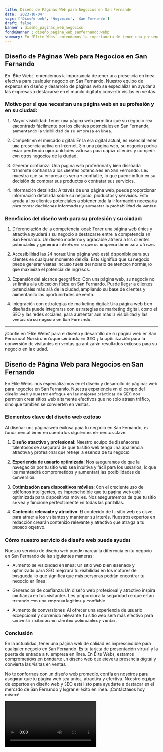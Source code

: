 ```yaml
---
title: Diseño de Páginas Web para Negocios en San Fernando
date: '2023-10-04'
tags: ['Diseño web', 'Negocios', 'San Fernando']
draft: false
banner : diseño_paginas_web_negocios
fondoBanner : diseño_pagina_web_sanfernando.webp
summary: En 'Élite Webs' entendemos la importancia de tener una presencia en línea efectiva para cualquier negocio en San Fernando. Nuestro equipo de expertos en diseño y desarrollo de páginas web se especializa en ayudar a las empresas a destacarse en el mundo digital y convertir visitas en ventas.
---
```


## Diseño de Páginas Web para Negocios en San Fernando

En 'Élite Webs' entendemos la importancia de tener una presencia en línea efectiva para cualquier negocio en San Fernando. Nuestro equipo de expertos en diseño y desarrollo de páginas web se especializa en ayudar a las empresas a destacarse en el mundo digital y convertir visitas en ventas.

### Motivo por el que necesitan una página web en su profesión y en su ciudad:

1. Mayor visibilidad: Tener una página web permitirá que su negocio sea encontrado fácilmente por los clientes potenciales en San Fernando, aumentando la visibilidad de su empresa en línea.

2. Competir en el mercado digital: En la era digital actual, es esencial tener una presencia activa en Internet. Sin una página web, su negocio podría estar perdiendo oportunidades valiosas para captar clientes y competir con otros negocios de la ciudad.

3. Generar confianza: Una página web profesional y bien diseñada transmite confianza a los clientes potenciales en San Fernando. Les muestra que su empresa es seria y confiable, lo que puede influir en su decisión de comprar sus productos o contratar sus servicios.

4. Información detallada: A través de una página web, puede proporcionar información detallada sobre su negocio, productos y servicios. Esto ayuda a los clientes potenciales a obtener toda la información necesaria para tomar decisiones informadas y aumentar la probabilidad de ventas.

### Beneficios del diseño web para su profesión y su ciudad:

1. Diferenciación de la competencia local: Tener una página web única y atractiva ayudará a su negocio a destacarse entre la competencia en San Fernando. Un diseño moderno y agradable atraerá a los clientes potenciales y generará interés en lo que su empresa tiene para ofrecer.

2. Accesibilidad las 24 horas: Una página web está disponible para sus clientes en cualquier momento del día. Esto significa que su negocio puede generar ventas incluso fuera del horario de atención normal, lo que maximiza el potencial de ingresos.

3. Expansión del alcance geográfico: Con una página web, su negocio no se limita a la ubicación física en San Fernando. Puede llegar a clientes potenciales más allá de la ciudad, ampliando su base de clientes y aumentando las oportunidades de venta.

4. Integración con estrategias de marketing digital: Una página web bien diseñada puede integrarse con estrategias de marketing digital, como el SEO y las redes sociales, para aumentar aún más la visibilidad y las ventas de su negocio en San Fernando.

---

¡Confíe en 'Élite Webs' para el diseño y desarrollo de su página web en San Fernando! Nuestro enfoque centrado en SEO y la optimización para la conversión de visitantes en ventas garantizarán resultados exitosos para su negocio en la ciudad.

<GifSeo />

<Cta />

## Diseño de Página Web para Negocios en San Fernando

En Élite Webs, nos especializamos en el diseño y desarrollo de páginas web para negocios en San Fernando. Nuestra experiencia en el campo del diseño web y nuestro enfoque en las mejores prácticas de SEO nos permiten crear sitios web altamente efectivos que no solo atraen tráfico, sino que también se convierten en ventas.

### Elementos clave del diseño web exitoso

Al diseñar una página web exitosa para tu negocio en San Fernando, es fundamental tener en cuenta los siguientes elementos clave:

1. **Diseño atractivo y profesional**: Nuestro equipo de diseñadores talentosos se asegurará de que tu sitio web tenga una apariencia atractiva y profesional que refleje la esencia de tu negocio.

2. **Experiencia de usuario optimizada**: Nos aseguramos de que la navegación por tu sitio web sea intuitiva y fácil para los usuarios, lo que los mantendrá comprometidos y aumentará las posibilidades de conversión.

3. **Optimización para dispositivos móviles**: Con el creciente uso de teléfonos inteligentes, es imprescindible que tu página web esté optimizada para dispositivos móviles. Nos aseguraremos de que tu sitio se vea y funcione perfectamente en todas las pantallas.

4. **Contenido relevante y atractivo**: El contenido de tu sitio web es clave para atraer a los visitantes y mantener su interés. Nuestros expertos en redacción crearán contenido relevante y atractivo que atraiga a tu público objetivo.

### Cómo nuestro servicio de diseño web puede ayudar

Nuestro servicio de diseño web puede marcar la diferencia en tu negocio en San Fernando de las siguientes maneras:

- Aumento de visibilidad en línea: Un sitio web bien diseñado y optimizado para SEO mejorará tu visibilidad en los motores de búsqueda, lo que significa que más personas podrán encontrar tu negocio en línea.

- Generación de confianza: Un diseño web profesional y atractivo inspira confianza en tus visitantes. Les proporciona la seguridad de que están tratando con una empresa legítima y confiable.

- Aumento de conversiones: Al ofrecer una experiencia de usuario excepcional y contenido relevante, tu sitio web será más efectivo para convertir visitantes en clientes potenciales y ventas.

### Conclusión

En la actualidad, tener una página web de calidad es imprescindible para cualquier negocio en San Fernando. Es tu tarjeta de presentación virtual y la puerta de entrada a tu empresa en línea. En Élite Webs, estamos comprometidos en brindarte un diseño web que eleve tu presencia digital y convierta las visitas en ventas.

No te conformes con un diseño web promedio, confía en nosotros para asegurar que tu página web sea única, atractiva y efectiva. Nuestro equipo de expertos en diseño web y SEO está listo para ayudarte a destacar en el mercado de San Fernando y lograr el éxito en línea. ¡Contáctanos hoy mismo!

<Video />

<CtaBot job='Negocios' city='San Fernando'/>

<Gmaps query='San Fernando+españa+maps' />